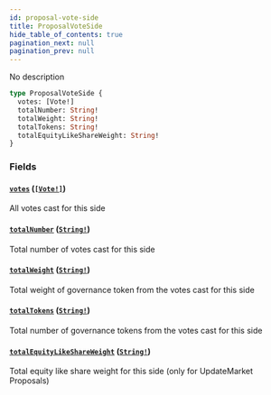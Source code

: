 ```yaml
---
id: proposal-vote-side
title: ProposalVoteSide
hide_table_of_contents: true
pagination_next: null
pagination_prev: null
---
```



No description

```graphql
type ProposalVoteSide {
  votes: [Vote!]
  totalNumber: String!
  totalWeight: String!
  totalTokens: String!
  totalEquityLikeShareWeight: String!
}
```


### Fields

#### [`votes`](#) ([`[Vote!]`](/docs/testnet/graphql/objects/vote))

All votes cast for this side


#### [`totalNumber`](#) ([`String!`](/docs/testnet/graphql/scalars/string))

Total number of votes cast for this side


#### [`totalWeight`](#) ([`String!`](/docs/testnet/graphql/scalars/string))

Total weight of governance token from the votes cast for this side


#### [`totalTokens`](#) ([`String!`](/docs/testnet/graphql/scalars/string))

Total number of governance tokens from the votes cast for this side


#### [`totalEquityLikeShareWeight`](#) ([`String!`](/docs/testnet/graphql/scalars/string))

Total equity like share weight for this side (only for UpdateMarket Proposals)





